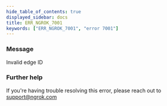 ```yaml
---
hide_table_of_contents: true
displayed_sidebar: docs
title: ERR_NGROK_7001
keywords: ["ERR_NGROK_7001", "error 7001"]
---
```


### Message

Invalid edge ID

### Further help

If you're having trouble resolving this error, please reach out to [support@ngrok.com](mailto:support@ngrok.com?subject=Help%20with%20ERR_NGROK_7001)

